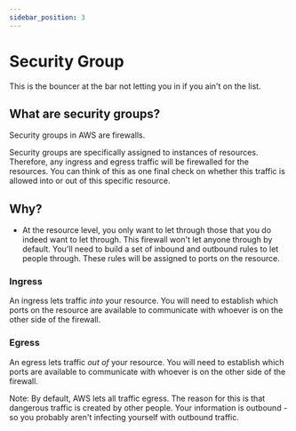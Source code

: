 ```yaml
---
sidebar_position: 3
---
```


# Security Group

This is the bouncer at the bar not letting you in if you ain't on the list.

## What are security groups?

Security groups in AWS are firewalls.

Security groups are specifically assigned to instances of resources. Therefore, any ingress and egress traffic will be firewalled for the resources. You can think of this as one final check on whether this traffic is allowed into or out of this specific resource.

## Why?

- At the resource level, you only want to let through those that you do indeed want to let through. This firewall won't let anyone through by default. You'll need to build a set of inbound and outbound rules to let people through. These rules will be assigned to ports on the resource.

### Ingress

An ingress lets traffic _into_ your resource.
You will need to establish which ports on the resource are available to communicate with whoever is on the other side of the firewall.

### Egress

An egress lets traffic _out of_ your resource.
You will need to establish which ports are available to communicate with whoever is on the other side of the firewall.

Note: By default, AWS lets all traffic egress. The reason for this is that dangerous traffic is created by other people. Your information is outbound - so you probably aren't infecting yourself with outbound traffic.
